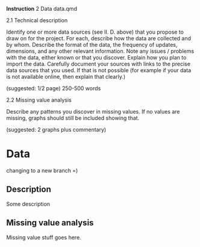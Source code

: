 ::: callout-note
**Instruction**
2 Data data.qmd

  2.1 Technical description

Identify one or more data sources (see II. D. above) that you propose to draw on for the project. For each, describe how the data are collected and by whom. Describe the format of the data, the frequency of updates, dimensions, and any other relevant information. Note any issues / problems with the data, either known or that you discover. Explain how you plan to import the data. Carefully document your sources with links to the precise data sources that you used. If that is not possible (for example if your data is not available online, then explain that clearly.)

(suggested: 1/2 page) 250-500 words

 

 2.2 Missing value analysis

Describe any patterns you discover in missing values. If no values are missing, graphs should still be included showing that.

(suggested: 2 graphs plus commentary)
:::



# Data

changing to a new branch =)


## Description

Some description

## Missing value analysis

Missing value stuff goes here.